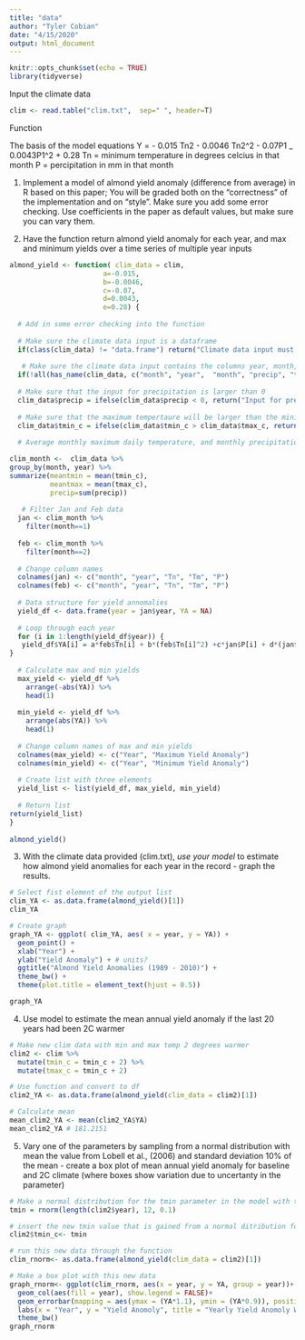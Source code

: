 ```yaml
---
title: "data"
author: "Tyler Cobian"
date: "4/15/2020"
output: html_document
---
```


```r
knitr::opts_chunk$set(echo = TRUE)
library(tidyverse)
```

Input the climate data
```r
clim <- read.table("clim.txt",  sep=" ", header=T)
```

Function

The basis of the model equations
Y = - 0.015 Tn2 - 0.0046 Tn2^2 - 0.07P1 _ 0.0043P1^2 + 0.28
Tn = minimum temperature in degrees celcius in that month
P = percipitation in mm in that month

1. Implement a model of almond yield anomaly (difference from average) in R based on this paper; You will be graded both on the “correctness” of the implementation and on “style”.  Make sure you add some error checking. Use coefficients in the paper as default values, but make sure you can vary them. 

2. Have the function return almond yield anomaly for each year, and max and minimum yields over a time series of multiple year inputs

```r
almond_yield <- function( clim_data = clim,
                       a=-0.015,
                       b=-0.0046,
                       c=-0.07,
                       d=0.0043,
                       e=0.28) {
  
  # Add in some error checking into the function
  
  # Make sure the climate data input is a dataframe
  if(class(clim_data) != "data.frame") return("Climate data input must be a data frame")
  
   # Make sure the climate data input contains the columns year, month, precip, tmin_c and tmax_c
  if(!all(has_name(clim_data, c("month", "year",  "month", "precip", "tmin_c", "tmax_c")))) return("Climate data input must contain the following columns: year, month, precip, tmin_c and tmax_c")
  
  # Make sure that the input for precipitation is larger than 0
  clim_data$precip = ifelse(clim_data$precip < 0, return("Input for precipitation must be a value larger than 0"), clim_data$precip)
  
  # Make sure that the maximum tempertaure will be larger than the minimum temperature
  clim_data$tmin_c = ifelse(clim_data$tmin_c > clim_data$tmax_c, return("Input for maximum temperature must be larger than input for minimum temperature"), clim_data$tmin_c)
  
  # Average monthly maximum daily temperature, and monthly precipitation from a data frame called clim  with columns year, month, precip and tmax_c

clim_month <-  clim_data %>%
group_by(month, year) %>%
summarize(meantmin = mean(tmin_c),
          meantmax = mean(tmax_c),
          precip=sum(precip))
  
   # Filter Jan and Feb data
  jan <- clim_month %>% 
    filter(month==1)
  
  feb <- clim_month %>% 
    filter(month==2)
  
  # Change column names
  colnames(jan) <- c("month", "year", "Tn", "Tm", "P")
  colnames(feb) <- c("month", "year", "Tn", "Tm", "P")
  
  # Data structure for yield annomalies
  yield_df <- data.frame(year = jan$year, YA = NA)
  
  # Loop through each year
  for (i in 1:length(yield_df$year)) {
   yield_df$YA[i] = a*feb$Tn[i] + b*(feb$Tn[i]^2) +c*jan$P[i] + d*(jan$P[i]^2) + e
}
  
  # Calculate max and min yields
  max_yield <- yield_df %>% 
    arrange(-abs(YA)) %>% 
    head(1)
  
  min_yield <- yield_df %>% 
    arrange(abs(YA)) %>% 
    head(1)
  
  # Change column names of max and min yields
  colnames(max_yield) <- c("Year", "Maximum Yield Anomaly")
  colnames(min_yield) <- c("Year", "Minimum Yield Anomaly")
  
  # Create list with three elements
  yield_list <- list(yield_df, max_yield, min_yield)
  
  # Return list
return(yield_list)
}
  
almond_yield()
```
3. With the climate data provided (clim.txt), *use your model* to estimate how almond yield anomalies for each year in the record - graph the results.

```r
# Select fist element of the output list
clim_YA <- as.data.frame(almond_yield()[1])
clim_YA

# Create graph
graph_YA <- ggplot( clim_YA, aes( x = year, y = YA)) +
  geom_point() +
  xlab("Year") +
  ylab("Yield Anomaly") + # units?
  ggtitle("Almond Yield Anomalies (1989 - 2010)") +
  theme_bw() +
  theme(plot.title = element_text(hjust = 0.5))

graph_YA
```

4. Use model to estimate the mean annual yield anomaly if the last 20 years had been 2C warmer
```r
# Make new clim data with min and max temp 2 degrees warmer
clim2 <- clim %>%
  mutate(tmin_c = tmin_c + 2) %>% 
  mutate(tmax_c = tmin_c + 2)

# Use function and convert to df
clim2_YA <- as.data.frame(almond_yield(clim_data = clim2)[1])

# Calculate mean
mean_clim2_YA <- mean(clim2_YA$YA)
mean_clim2_YA # 181.2151

```

5. Vary one of the parameters by sampling from a normal distribution with mean the value from Lobell et al., (2006) and standard deviation 10% of the mean -  create a box plot of  mean annual yield anomaly for baseline and 2C climate (where boxes show variation due to uncertanty in the parameter) 

```r
# Make a normal distribution for the tmin parameter in the model with the mean value of 4 degrees C which is the value used in the paper
tmin = rnorm(length(clim2$year), 12, 0.1)

# insert the new tmin value that is gained from a normal ditribution for tmin values in a new data frame clim3
clim2$tmin_c<- tmin

# run this new data through the function
clim_rnorm<- as.data.frame(almond_yield(clim_data = clim2)[1])

# Make a box plot with this new data
graph_rnorm<- ggplot(clim_rnorm, aes(x = year, y = YA, group = year))+
  geom_col(aes(fill = year), show.legend = FALSE)+
  geom_errorbar(mapping = aes(ymax = (YA*1.1), ymin = (YA*0.9)), position = position_dodge())+
  labs(x = "Year", y = "Yield Anomoly", title = "Yearly Yield Anomoly With a Normal Distribution of Minimum Temperature")+
  theme_bw()
graph_rnorm

```

























